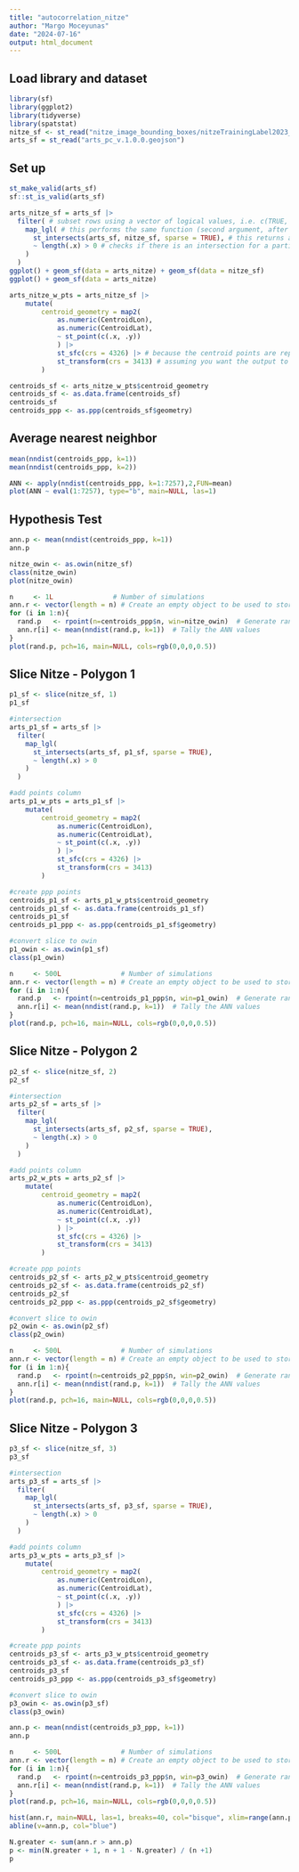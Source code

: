 ```yaml
---
title: "autocorrelation_nitze"
author: "Margo Moceyunas"
date: "2024-07-16"
output: html_document
---
```

## Load library and dataset
```r
library(sf)
library(ggplot2)
library(tidyverse)
library(spatstat)
nitze_sf <- st_read("nitze_image_bounding_boxes/nitzeTrainingLabel2023_Negative_meta3.shp")
arts_sf = st_read("arts_pc_v.1.0.0.geojson")
```

## Set up 
```r
st_make_valid(arts_sf)
sf::st_is_valid(arts_sf)
```
```r
arts_nitze_sf = arts_sf |>
  filter( # subset rows using a vector of logical values, i.e. c(TRUE, FALSE, ...)
    map_lgl( # this performs the same function (second argument, after the '~') for each element in a list/vector
      st_intersects(arts_sf, nitze_sf, sparse = TRUE), # this returns a list (same length as nrow(arts)) of the intersections between each row of ARTS and the entire bbox datset
      ~ length(.x) > 0 # checks if there is an intersection for a particular row of ARTS by checking the length of the output
    )
  )
ggplot() + geom_sf(data = arts_nitze) + geom_sf(data = nitze_sf)
ggplot() + geom_sf(data = arts_nitze)
```

```r
arts_nitze_w_pts = arts_nitze_sf |>
    mutate(
        centroid_geometry = map2(
            as.numeric(CentroidLon),
            as.numeric(CentroidLat),
            ~ st_point(c(.x, .y))
            ) |>
            st_sfc(crs = 4326) |> # because the centroid points are reported in wgs 84
            st_transform(crs = 3413) # assuming you want the output to match the CRS of ARTS as a whole
        )
```

```r
centroids_sf <- arts_nitze_w_pts$centroid_geometry
centroids_sf <- as.data.frame(centroids_sf)
centroids_sf
centroids_ppp <- as.ppp(centroids_sf$geometry)
```

## Average nearest neighbor
```r
mean(nndist(centroids_ppp, k=1))
mean(nndist(centroids_ppp, k=2))
```

```r
ANN <- apply(nndist(centroids_ppp, k=1:7257),2,FUN=mean)
plot(ANN ~ eval(1:7257), type="b", main=NULL, las=1)
```
## Hypothesis Test
```r
ann.p <- mean(nndist(centroids_ppp, k=1))
ann.p
```

```r
nitze_owin <- as.owin(nitze_sf)
class(nitze_owin)
plot(nitze_owin)
```

```r
n     <- 1L               # Number of simulations
ann.r <- vector(length = n) # Create an empty object to be used to store simulated ANN values
for (i in 1:n){
  rand.p   <- rpoint(n=centroids_ppp$n, win=nitze_owin)  # Generate random point locations
  ann.r[i] <- mean(nndist(rand.p, k=1))  # Tally the ANN values
}
plot(rand.p, pch=16, main=NULL, cols=rgb(0,0,0,0.5))
```

## Slice Nitze - Polygon 1
```r
p1_sf <- slice(nitze_sf, 1)
p1_sf

#intersection
arts_p1_sf = arts_sf |>
  filter(
    map_lgl(
      st_intersects(arts_sf, p1_sf, sparse = TRUE), 
      ~ length(.x) > 0
    )
  )

#add points column
arts_p1_w_pts = arts_p1_sf |>
    mutate(
        centroid_geometry = map2(
            as.numeric(CentroidLon),
            as.numeric(CentroidLat),
            ~ st_point(c(.x, .y))
            ) |>
            st_sfc(crs = 4326) |> 
            st_transform(crs = 3413)
        )

#create ppp points
centroids_p1_sf <- arts_p1_w_pts$centroid_geometry
centroids_p1_sf <- as.data.frame(centroids_p1_sf)
centroids_p1_sf
centroids_p1_ppp <- as.ppp(centroids_p1_sf$geometry)

#convert slice to owin
p1_owin <- as.owin(p1_sf)
class(p1_owin)
```
```r
n     <- 500L               # Number of simulations
ann.r <- vector(length = n) # Create an empty object to be used to store simulated ANN values
for (i in 1:n){
  rand.p   <- rpoint(n=centroids_p1_ppp$n, win=p1_owin)  # Generate random point locations
  ann.r[i] <- mean(nndist(rand.p, k=1))  # Tally the ANN values
}
plot(rand.p, pch=16, main=NULL, cols=rgb(0,0,0,0.5))
```

## Slice Nitze - Polygon 2
```r
p2_sf <- slice(nitze_sf, 2)
p2_sf

#intersection
arts_p2_sf = arts_sf |>
  filter( 
    map_lgl( 
      st_intersects(arts_sf, p2_sf, sparse = TRUE), 
      ~ length(.x) > 0 
    )
  )

#add points column
arts_p2_w_pts = arts_p2_sf |>
    mutate(
        centroid_geometry = map2(
            as.numeric(CentroidLon),
            as.numeric(CentroidLat),
            ~ st_point(c(.x, .y))
            ) |>
            st_sfc(crs = 4326) |> 
            st_transform(crs = 3413) 
        )

#create ppp points
centroids_p2_sf <- arts_p2_w_pts$centroid_geometry
centroids_p2_sf <- as.data.frame(centroids_p2_sf)
centroids_p2_sf
centroids_p2_ppp <- as.ppp(centroids_p2_sf$geometry)

#convert slice to owin
p2_owin <- as.owin(p2_sf)
class(p2_owin)
```
```r
n     <- 500L               # Number of simulations
ann.r <- vector(length = n) # Create an empty object to be used to store simulated ANN values
for (i in 1:n){
  rand.p   <- rpoint(n=centroids_p2_ppp$n, win=p2_owin)  # Generate random point locations
  ann.r[i] <- mean(nndist(rand.p, k=1))  # Tally the ANN values
}
plot(rand.p, pch=16, main=NULL, cols=rgb(0,0,0,0.5))
```
## Slice Nitze - Polygon 3
```r
p3_sf <- slice(nitze_sf, 3)
p3_sf

#intersection
arts_p3_sf = arts_sf |>
  filter( 
    map_lgl( 
      st_intersects(arts_sf, p3_sf, sparse = TRUE), 
      ~ length(.x) > 0 
    )
  )

#add points column
arts_p3_w_pts = arts_p3_sf |>
    mutate(
        centroid_geometry = map2(
            as.numeric(CentroidLon),
            as.numeric(CentroidLat),
            ~ st_point(c(.x, .y))
            ) |>
            st_sfc(crs = 4326) |> 
            st_transform(crs = 3413) 
        )

#create ppp points
centroids_p3_sf <- arts_p3_w_pts$centroid_geometry
centroids_p3_sf <- as.data.frame(centroids_p3_sf)
centroids_p3_sf
centroids_p3_ppp <- as.ppp(centroids_p3_sf$geometry)

#convert slice to owin
p3_owin <- as.owin(p3_sf)
class(p3_owin)
```
```r
ann.p <- mean(nndist(centroids_p3_ppp, k=1))
ann.p
```
```r
n     <- 500L               # Number of simulations
ann.r <- vector(length = n) # Create an empty object to be used to store simulated ANN values
for (i in 1:n){
  rand.p   <- rpoint(n=centroids_p3_ppp$n, win=p3_owin)  # Generate random point locations
  ann.r[i] <- mean(nndist(rand.p, k=1))  # Tally the ANN values
}
plot(rand.p, pch=16, main=NULL, cols=rgb(0,0,0,0.5))
```
```r
hist(ann.r, main=NULL, las=1, breaks=40, col="bisque", xlim=range(ann.p, ann.r))
abline(v=ann.p, col="blue")
```
``` r
N.greater <- sum(ann.r > ann.p)
p <- min(N.greater + 1, n + 1 - N.greater) / (n +1)
p
```
